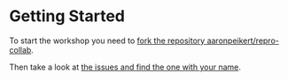 # Getting Started {-}

To start the workshop you need to [fork the repository aaronpeikert/repro-collab](https://github.com/aaronpeikert/repro-collab/fork).

Then take a look at [the issues and find the one with your name](https://github.com/aaronpeikert/repro-collab/issues).

